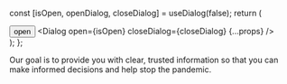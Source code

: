 
<Meta title="Building Blocks/Dialog" />


  const [isOpen, openDialog, closeDialog] = useDialog(false);
  return (
    <div>
      <button onClick={openDialog}>open</button>
      <Dialog open={isOpen} closeDialog={closeDialog} {...props} />
    </div>
  );
};

<Story name="Default">
  <FramedDialog renderHeader={renderTitle} fullWidth maxWidth="md">
    Our goal is to provide you with clear, trusted information so that you can
    make informed decisions and help stop the pandemic.
  </FramedDialog>
</Story>
